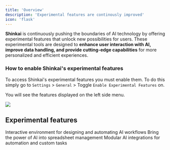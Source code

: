 ```yaml
---
title: 'Overview'
description: 'Experimental features are continously improved'
icon: 'flask'
---
```


**Shinkai** is continuously pushing the boundaries of AI technology by offering experimental features that unlock new possibilities for users. 
These experimental tools are designed to **enhance user interaction with AI, improve data handling, and provide cutting-edge capabilities** for more personalized and efficient experiences. 


### How to enable Shinkai's experimental features

To access Shinkai's experimental features you must enable them. To do this simply go to `Settings` > `General` > Toggle `Enable Experimental Features` on.

You will see the features displayed on the left side menu. 

<Frame>
  <img src="/images/enable-exp.jpg"  style={{ borderRadius: '0.5rem' }}/>
</Frame>

## Experimental features

<CardGroup cols={3}>
  <Card
    title="Workflow Playground"
    icon="sitemap"
    href="/advanced/workflows"
  >
    Interactive environment for designing and automating AI workflows
  </Card>
  <Card
    title="Shinkai Sheets"
    icon="layer-group"
  >
    Bring the power of AI into spreadsheet management
  </Card>
  <Card
    title="Shinkai Tools"
    icon="screwdriver-wrench"
  >
    Modular AI integrations for automation and custom tasks
  </Card>
</CardGroup>